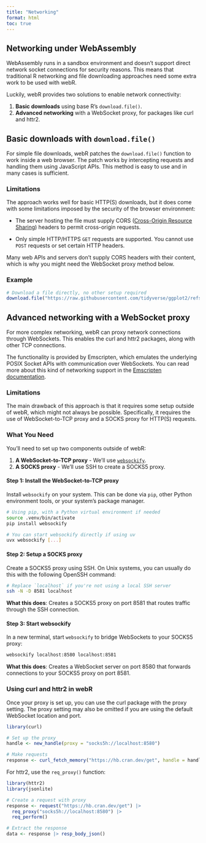 ```yaml
---
title: "Networking"
format: html
toc: true
---
```


## Networking under WebAssembly

WebAssembly runs in a sandbox environment and doesn't support direct network socket connections for security reasons. This means that traditional R networking and file downloading approaches need some extra work to be used with webR.

Luckily, webR provides two solutions to enable network connectivity:

1. **Basic downloads** using base R's `download.file()`.
2. **Advanced networking** with a WebSocket proxy, for packages like curl and httr2.

## Basic downloads with `download.file()`

For simple file downloads, webR patches the `download.file()` function to work inside a web browser. The patch works by intercepting requests and handling them using JavaScript APIs. This method is easy to use and in many cases is sufficient.

### Limitations

The approach works well for basic HTTP(S) downloads, but it does come with some limitations imposed by the security of the browser environment:

- The server hosting the file must supply CORS ([Cross-Origin Resource Sharing](https://developer.mozilla.org/en-US/docs/Web/HTTP/Guides/CORS)) headers to permit cross-origin requests.

- Only simple HTTP/HTTPS `GET` requests are supported. You cannot use `POST` requests or set certain HTTP headers.

Many web APIs and servers don't supply CORS headers with their content, which is why you might need the WebSocket proxy method below.

### Example

```r
# Download a file directly, no other setup required
download.file("https://raw.githubusercontent.com/tidyverse/ggplot2/refs/heads/main/data-raw/diamonds.csv", "diamonds.csv")
```

## Advanced networking with a WebSocket proxy

For more complex networking, webR can proxy network connections through WebSockets. This enables the curl and httr2 packages, along with other TCP connections.

The functionality is provided by Emscripten, which emulates the underlying POSIX Socket APIs with communication over WebSockets. You can read more about this kind of networking support in the [Emscripten documentation](https://emscripten.org/docs/porting/networking.html#emulated-posix-tcp-sockets-over-websockets).

### Limitations

The main drawback of this approach is that it requires some setup outside of webR, which might not always be possible. Specifically, it requires the use of WebSocket-to-TCP proxy and a SOCKS proxy for HTTP(S) requests.

### What You Need

You'll need to set up two components outside of webR:

1. **A WebSocket-to-TCP proxy** - We'll use [`websockify`](https://github.com/novnc/websockify).
2. **A SOCKS proxy** - We'll use SSH to create a SOCKS5 proxy.

#### Step 1: Install the WebSocket-to-TCP proxy

Install `websockify` on your system. This can be done via `pip`, other Python environment tools, or your system's package manager.

```bash
# Using pip, with a Python virtual environment if needed
source .venv/bin/activate 
pip install websockify
```

```bash
# You can start websockify directly if using uv
uvx websockify [...]
```

#### Step 2: Setup a SOCKS proxy

Create a SOCKS5 proxy using SSH. On Unix systems, you can usually do this with the following OpenSSH command:

```bash
# Replace `localhost` if you're not using a local SSH server
ssh -N -D 8581 localhost
```

**What this does**: Creates a SOCKS5 proxy on port 8581 that routes traffic through the SSH connection.

#### Step 3: Start websockify

In a new terminal, start `websockify` to bridge WebSockets to your SOCKS5 proxy:

```bash
websockify localhost:8580 localhost:8581
```

**What this does**: Creates a WebSocket server on port 8580 that forwards connections to your SOCKS5 proxy on port 8581.

### Using curl and httr2 in webR

Once your proxy is set up, you can use the curl package with the proxy setting. The proxy setting may also be omitted if you are using the default WebSocket location and port.

```r
library(curl)

# Set up the proxy
handle <- new_handle(proxy = "socks5h://localhost:8580")

# Make requests
response <- curl_fetch_memory("https://hb.cran.dev/get", handle = handle)
```

For httr2, use the `req_proxy()` function:

```r
library(httr2)
library(jsonlite)

# Create a request with proxy
response <- request("https://hb.cran.dev/get") |>
  req_proxy("socks5h://localhost:8580") |>
  req_perform()

# Extract the response
data <- response |> resp_body_json()
```
